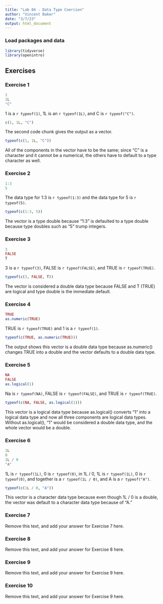 ```yaml
---
title: "Lab 04 - Data Type Coercion"
author: "Vincent Baker"
date: "3/7/23"
output: html_document
---
```


### Load packages and data

```r
library(tidyverse)
library(openintro)
```

## Exercises

### Exercise 1

```r
1
1L
"C"
```

1 is a `r typeof(1)`, 1L is an `r typeof(1L)`, and C is `r typeof("C")`.

```r
c(1, 1L, "C")
```

The second code chunk gives the output as a vector. 

```r
typeof(c(1, 1L, "C"))
```

All of the components in the vector have to be the same; since "C" is a character and it cannot be a numerical, the others have to default to a type character as well. 

### Exercise 2

```r
1:3
5
```

The data type for 1:3 is `r typeof(1:3)` and the data type for 5 is `r typeof(5)`.

```r
typeof(c(1:3, 5))
```

The vector is a type double because "1:3" is defaulted to a type double because type doubles such as "5" trump integers.

### Exercise 3

```r
3 
FALSE
T
```

3 is a `r typeof(3)`, FALSE is `r typeof(FALSE)`, and TRUE is `r typeof(TRUE)`.

```r
typeof(c(3, FALSE, T))
```

The vector is considered a double data type because FALSE and T (TRUE) are logical and type double is the immediate default.

### Exercise 4

```r
TRUE
as.numeric(TRUE)
```

TRUE is `r typeof(TRUE)` and 1 is a `r typeof(1)`.

```r
typeof(c(TRUE, as.numeric(TRUE)))
```

The output shows this vector is a double data type because as.numeric() changes TRUE into a double and the vector defaults to a double data type.   

### Exercise 5

```r
NA
FALSE
as.logical(1)
```

Na is `r typeof(NA)`, FALSE is `r typeof(FALSE)`, and TRUE is `r typeof(TRUE)`.

```r
typeof(c(NA, FALSE, as.logical(1)))
```

This vector is a logical data type because as.logical() converts "1" into a logical data type and now all three components are logical data types. Without as.logical(), "1" would be considered a double data type, and the whole vector would be a double.  

### Exercise 6

```r
1L
0
1L / 0
"A"
```

1L is `r typeof(1L)`, 0 is `r typeof(0)`, in 1L / 0, 1L is `r typeof(1L)`, 0 is `r typeof(0)`, and together is a `r typeof(1L / 0)`, and A is a `r typeof("A")`. 

```r
typeof(c(1L / 0, "A"))
```

This vector is a character data type because even though 1L / 0 is a double, the vector was default to a character data type because of "A."

### Exercise 7

Remove this text, and add your answer for Exercise 7 here.

### Exercise 8

Remove this text, and add your answer for Exercise 8 here.

### Exercise 9

Remove this text, and add your answer for Exercise 9 here.

### Exercise 10

Remove this text, and add your answer for Exercise 9 here.
